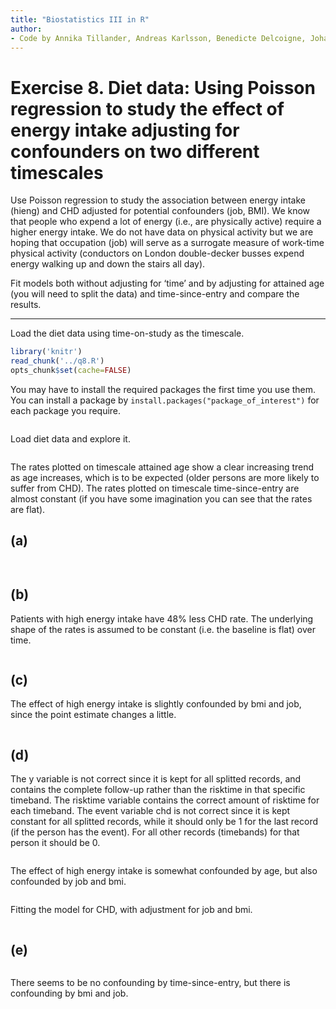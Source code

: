 ```yaml
---
title: "Biostatistics III in R"
author:
- Code by Annika Tillander, Andreas Karlsson, Benedicte Delcoigne, Johan Zetterqvist and Mark Clements
---
```



# Exercise 8. Diet data: Using Poisson regression to study the effect of energy intake adjusting for confounders on two different timescales #

Use Poisson regression to study the association between energy intake (hieng) and CHD adjusted for potential confounders (job, BMI). We know that people who expend a lot of energy (i.e., are physically active) require a higher energy intake. We do not have data on physical activity but we are hoping that occupation (job) will serve as a surrogate measure of work-time physical activity (conductors on London double-decker busses expend energy walking up and down the stairs all day).

Fit models both without adjusting for ‘time’ and by adjusting for attained age (you will need to split the data) and time-since-entry and compare the results.

-----------

Load the diet data using time-on-study as the timescale.

```r
library('knitr')
read_chunk('../q8.R')
opts_chunk$set(cache=FALSE)
```

You may have to install the required packages the first time you use them. You can install a package by `install.packages("package_of_interest")` for each package you require.

```r
```
Load diet data and explore it.

```r
```

The rates plotted on timescale attained age show a clear
        increasing trend as age increases, which is to be expected
        (older persons are more likely to suffer from CHD). The rates
        plotted on timescale time-since-entry are almost constant (if
        you have some imagination you can see that the rates are flat).
		

## (a) ##

```r
```

```r
```

## (b) ##  

Patients with high energy intake have 48% less CHD rate. The
        underlying shape of the rates is assumed to be constant (i.e.
        the baseline is flat) over time.
		
```r
```

## (c) ##  

The effect of high energy intake is slightly confounded by bmi
        and job, since the point estimate changes a little.


```r
```

## (d) ##  

The y variable is not correct since it is kept for all splitted
        records, and contains the complete follow-up rather than the
        risktime in that specific timeband. The risktime variable
        contains the correct amount of risktime for each timeband. The
        event variable chd is not correct since it is kept constant
        for all splitted records, while it should only be 1 for the
        last record (if the person has the event). For all other
        records (timebands) for that person it should be 0.
		

```r
```

The effect of high energy intake is somewhat confounded by age,
        but also confounded by job and bmi.

```r
```

Fitting the model for CHD, with adjustment for job and bmi.

```r
```


## (e) ##
		
```r
```

There seems to be no confounding by time-since-entry, but there
        is confounding by bmi and job.
